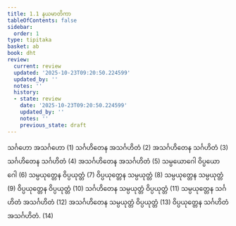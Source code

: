 ```yaml
---
title: 1.1 နယမာတိကာ
tableOfContents: false
sidebar:
  order: 1
type: tipitaka
basket: ab
book: dht
review:
  current: review
  updated: '2025-10-23T09:20:50.224599'
  updated_by: ''
  notes: ''
  history:
  - state: review
    date: '2025-10-23T09:20:50.224599'
    updated_by: ''
    notes: ''
    previous_state: draft
---
```



<ReviewStatus review={frontmatter.review} showDetails={true} />

<HypothesisAnnotation frontmatter={frontmatter} />

<DynamicBreadcrumb />

<Division number="1" book="dht" e="ch" v="31" p="1">

<Paragraph number="2" book="dht">
သင်္ဂဟော အသင်္ဂဟော (1)
</Paragraph>

<Paragraph number="3" book="dht">
သင်္ဂဟိတေန အသင်္ဂဟိတံ (2)
</Paragraph>

<Paragraph number="4" book="dht">
အသင်္ဂဟိတေန သင်္ဂဟိတံ (3)
</Paragraph>

<Paragraph number="5" book="dht">
သင်္ဂဟိတေန သင်္ဂဟိတံ (4)
</Paragraph>

<Paragraph number="6" book="dht">
အသင်္ဂဟိတေန အသင်္ဂဟိတံ (5)
</Paragraph>

<Paragraph number="7" book="dht">
သမ္ပယောဂေါ ဝိပ္ပယောဂေါ (6)
</Paragraph>

<Paragraph number="8" book="dht">
သမ္ပယုတ္တေန ဝိပ္ပယုတ္တံ (7)
</Paragraph>

<Paragraph number="9" book="dht">
ဝိပ္ပယုတ္တေန သမ္ပယုတ္တံ (8)
</Paragraph>

<Paragraph number="10" book="dht">
သမ္ပယုတ္တေန သမ္ပယုတ္တံ (9)
</Paragraph>

<Paragraph number="11" book="dht">
ဝိပ္ပယုတ္တေန ဝိပ္ပယုတ္တံ (10)
</Paragraph>

<Paragraph number="12" book="dht">
သင်္ဂဟိတေန သမ္ပယုတ္တံ ဝိပ္ပယုတ္တံ (11)
</Paragraph>

<Paragraph number="13" book="dht">
သမ္ပယုတ္တေန သင်္ဂဟိတံ အသင်္ဂဟိတံ (12)
</Paragraph>

<Paragraph number="14" book="dht">
အသင်္ဂဟိတေန သမ္ပယုတ္တံ ဝိပ္ပယုတ္တံ (13)
</Paragraph>

<Paragraph number="15" book="dht">
ဝိပ္ပယုတ္တေန သင်္ဂဟိတံ အသင်္ဂဟိတံ. (14)
</Paragraph>
</Division>